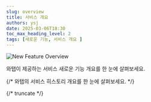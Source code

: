 ```yaml
---
slug: overview
title: 서비스 개요
authors: ysj
date: 2025-03-06T18:30
toc_max_heading_level: 2
tags: [새로운 기능, 서비스 개요 ]
---
```




![New Feature Overview](/img/changelog/new_feature_overview_txt.png)

와탭이 제공하는 서비스 새로운 기능 개요를 한 눈에 살펴보세요.

{/* 와탭의 서비스 히스토리 개요를 한 눈에 살펴보세요. */}

{/* truncate */}

<br/>
<br/>

<div class='history_overview' id='overview_test'>

<CustomListItem>

<ChangelogComponent>


<Overview /> 

</ChangelogComponent>

</CustomListItem>


</div>
